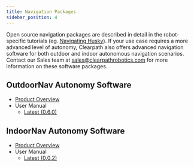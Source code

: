 ```yaml
---
title: Navigation Packages
sidebar_position: 4
---
```


Open source navigation packages are described in detail in the robot-specific
tutorials (eg. [Navigating Husky](/docs/robots/outdoor_robots/husky/tutorials_husky/tutorials_husky_ros1#navigating-husky)).
If your use case requires a more advanced level of autonomy, Clearpath also offers advanced navigation software
for both outdoor and indoor autonomous navigation scenarios. Contact our Sales team at
sales@clearpathrobotics.com for more information on these software packages.

## OutdoorNav Autonomy Software

- [Product Overview](https://clearpathrobotics.com/outdoor-autonomy-software/)
- User Manual
  - [Latest (0.6.0)](https://clearpathrobotics.com/assets/manuals/outdoornav/index.html)
  <!-- Not copied to server yet - [0.5.0](https://clearpathrobotics.com/assets/manuals/outdoornav/archived/0.5.0/index.html) ->
  <!-- Not copied to server yet - [0.4.0](https://clearpathrobotics.com/assets/manuals/outdoornav/archived/0.4.0/index.html) ->
  <!-- New releases will switch to '/docs_outdoornav_user_manual/index' or '/docs_outdoornav_user_manual/0.7.0/intro' format -->

## IndoorNav Autonomy Software

- [Product Overview](https://clearpathrobotics.com/autonomy-research-kit/)
- User Manual
  - [Latest (0.0.2)](https://clearpathrobotics.com/assets/manuals/indoornav/index.html)
  <!-- New releases will switch to (/docs_indoornav_user_manual/index) -->
